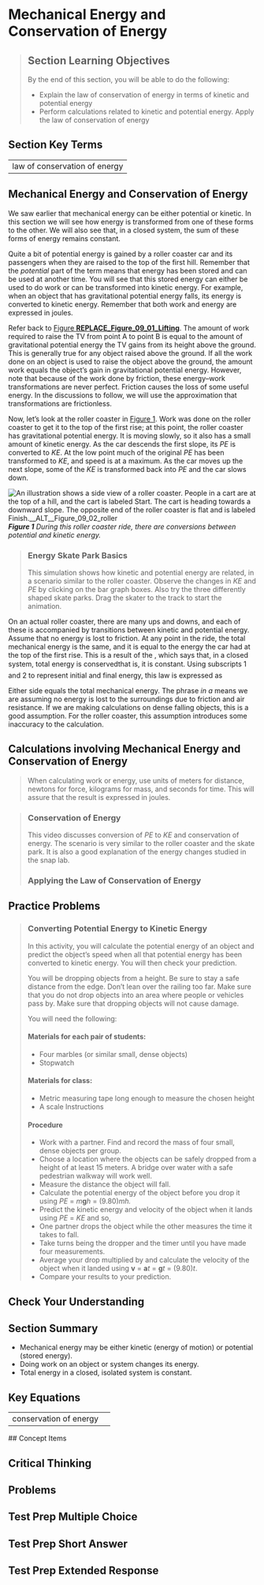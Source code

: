 # Mechanical Energy and Conservation of Energy
> 
> ## Section Learning Objectives
> By the end of this section, you will be able to do the following:
> 
> * Explain the law of conservation of energy in terms of kinetic and potential energy
> * Perform calculations related to kinetic and potential energy. Apply the law of conservation of energy

## Section Key Terms
<table><tr><td>law of conservation of energy</td></tr></table>

## Mechanical Energy and Conservation of Energy
We saw earlier that mechanical energy can be either potential or kinetic. In this section we will see how energy is transformed from one of these forms to the other. We will also see that, in a closed system, the sum of these forms of energy remains constant.

Quite a bit of potential energy is gained by a roller coaster car and its passengers when they are raised to the top of the first hill. Remember that the *potential* part of the term means that energy has been stored and can be used at another time. You will see that this stored energy can either be used to do work or can be transformed into kinetic energy. For example, when an object that has gravitational potential energy falls, its energy is converted to kinetic energy. Remember that both work and energy are expressed in joules.

Refer back to [Figure __REPLACE_Figure_09_01_Lifting__](#Figure_09_01_Lifting). The amount of work required to raise the TV from point A to point B is equal to the amount of gravitational potential energy the TV gains from its height above the ground. This is generally true for any object raised above the ground. If all the work done on an object is used to raise the object above the ground, the amount work equals the object’s gain in gravitational potential energy. However, note that because of the work done by friction, these energy–work transformations are never perfect. Friction causes the loss of some useful energy. In the discussions to follow, we will use the approximation that transformations are frictionless.

Now, let’s look at the roller coaster in [Figure 1](#Figure_09_02_roller). Work was done on the roller coaster to get it to the top of the first rise; at this point, the roller coaster has gravitational potential energy. It is moving slowly, so it also has a small amount of kinetic energy. As the car descends the first slope, its *PE* is converted to *KE*. At the low point much of the original *PE* has been transformed to *KE*, and speed is at a maximum. As the car moves up the next slope, some of the *KE* is transformed back into *PE* and the car slows down.

![An illustration shows a side view of a roller coaster. People in a cart are at the top of a hill, and the cart is labeled Start. The cart is heading towards a downward slope. The opposite end of the roller coaster is flat and is labeled Finish.__ALT__Figure_09_02_roller](__MEDIA_URL__CNX_HSPhysics_09_02_coaster.jpg)
***Figure 1** During this roller coaster ride, there are conversions between potential and kinetic energy.*


> ### Energy Skate Park Basics
> This simulation shows how kinetic and potential energy are related, in a scenario similar to the roller coaster. Observe the changes in *KE* and *PE* by clicking on the bar graph boxes. Also try the three differently shaped skate parks. Drag the skater to the track to start the animation.
> 
> 
> 
On an actual roller coaster, there are many ups and downs, and each of these is accompanied by transitions between kinetic and potential energy. Assume that no energy is lost to friction. At any point in the ride, the total mechanical energy is the same, and it is equal to the energy the car had at the top of the first rise. This is a result of the , which says that, in a closed system, total energy is conservedthat is, it is constant. Using subscripts 1 and 2 to represent initial and final energy, this law is expressed as


Either side equals the total mechanical energy. The phrase *in a* means we are assuming no energy is lost to the surroundings due to friction and air resistance. If we are making calculations on dense falling objects, this is a good assumption. For the roller coaster, this assumption introduces some inaccuracy to the calculation.

## Calculations involving Mechanical Energy and Conservation of Energy
> When calculating work or energy, use units of meters for distance, newtons for force, kilograms for mass, and seconds for time. This will assure that the result is expressed in joules.

> ### Conservation of Energy
> This video discusses conversion of *PE* to *KE* and conservation of energy. The scenario is very similar to the roller coaster and the skate park. It is also a good explanation of the energy changes studied in the snap lab.
> 
> 
> 
> ### Applying the Law of Conservation of Energy
## Practice Problems


> ### Converting Potential Energy to Kinetic Energy
> In this activity, you will calculate the potential energy of an object and predict the object’s speed when all that potential energy has been converted to kinetic energy. You will then check your prediction.
> 
> You will be dropping objects from a height. Be sure to stay a safe distance from the edge. Don’t lean over the railing too far. Make sure that you do not drop objects into an area where people or vehicles pass by. Make sure that dropping objects will not cause damage.
> 
> You will need the following:
> 
> #### Materials for each pair of students:
> * Four marbles (or similar small, dense objects)
> * Stopwatch
> #### Materials for class:
> * Metric measuring tape long enough to measure the chosen height
> * A scale
> Instructions
> 
> #### Procedure
> * Work with a partner. Find and record the mass of four small, dense objects per group.
> * Choose a location where the objects can be safely dropped from a height of at least 15 meters. A bridge over water with a safe pedestrian walkway will work well.
> * Measure the distance the object will fall.
> * Calculate the potential energy of the object before you drop it using *PE* = *m***g***h* = (9.80)*mh.*
> * Predict the kinetic energy and velocity of the object when it lands using *PE* = *KE* and so,
> * One partner drops the object while the other measures the time it takes to fall.
> * Take turns being the dropper and the timer until you have made four measurements.
> * Average your drop multiplied by and calculate the velocity of the object when it landed using **v** = **a***t* = **g***t* = (9.80)*t*.
> * Compare your results to your prediction.
> 
## Check Your Understanding




## Section Summary
* Mechanical energy may be either kinetic (energy of motion) or potential (stored energy).
* Doing work on an object or system changes its energy.
* Total energy in a closed, isolated system is constant.
## Key Equations
<table><tr><td>conservation of energy</td>            <td></td></tr></table>
## Concept Items



## Critical Thinking

## Problems



## Test Prep Multiple Choice




## Test Prep Short Answer




## Test Prep Extended Response

